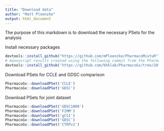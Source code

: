 ```yaml
---
title: "Download data"
author: "Matt Ploenzke"
output: html_document
---
```


The purpose of this markdown is to download the necessary PSets for the analysis

Install necessary packages

```r
devtools::install_github("https://github.com/mPloenzke/PharmacoMixtuR")
# manuscript results created using the following commit from the PharmacoGx package
devtools::install_github('https://github.com/bhklab/PharmacoGx/tree/28f9c62f2b593207af984b337a36ac441a390bc7',INSTALL_opts="--no-staged-install")
```

Download PSets for CCLE and GDSC comparison

```r
PharmacoGx::downloadPSet('CCLE')
PharmacoGx::downloadPSet('GDSC')
```

Download PSets for joint dataset

```r
PharmacoGx::downloadPSet('GDSC1000')
PharmacoGx::downloadPSet('FIMM')
PharmacoGx::downloadPSet('gCSI')
PharmacoGx::downloadPSet('GDSC')
PharmacoGx::downloadPSet('CTRPv2')
```
